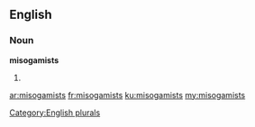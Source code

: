 ==English==

===Noun===
'''misogamists'''

# {{plural of|misogamist}}

[[Category:English plurals]]

[[ar:misogamists]]
[[fr:misogamists]]
[[ku:misogamists]]
[[my:misogamists]]